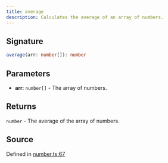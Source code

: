 ```yaml
---
title: average
description: Calculates the average of an array of numbers.
---
```


## Signature

```typescript path=null start=null
average(arr: number[]): number
```

## Parameters

- **arr**: `number[]` - The array of numbers.

## Returns

`number` - The average of the array of numbers.

## Source

Defined in [number.ts:67](https://github.com/koji/ichigyou/blob/main/src/number.ts#L67)
